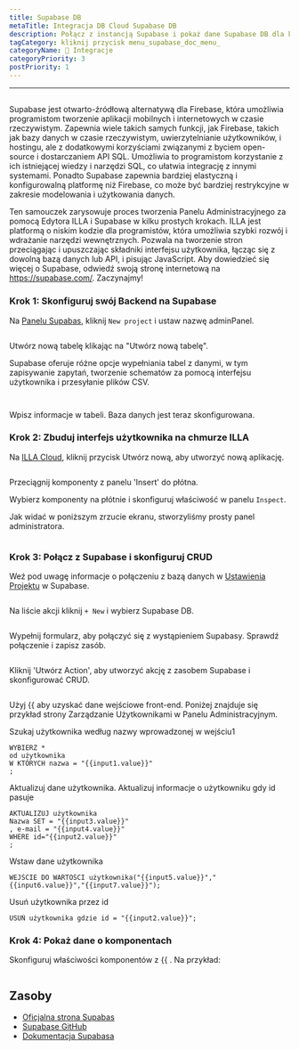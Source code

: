 ```yaml
---
title: Supabase DB
metaTitle: Integracja DB Cloud Supabase DB
description: Połącz z instancją Supabase i pokaż dane Supabase DB dla komponentów
tagCategory: kliknij przycisk menu_supabase_doc_menu_
categoryName: 🔨 Integracje
categoryPriority: 3
postPriority: 1
---
```


* * *

## <Heading hidden>Supabase DB</Heading>

Supabase jest otwarto-źródłową alternatywą dla Firebase, która umożliwia programistom tworzenie aplikacji mobilnych i internetowych w czasie rzeczywistym. Zapewnia wiele takich samych funkcji, jak Firebase, takich jak bazy danych w czasie rzeczywistym, uwierzytelnianie użytkowników, i hostingu, ale z dodatkowymi korzyściami związanymi z byciem open-source i dostarczaniem API SQL. Umożliwia to programistom korzystanie z ich istniejącej wiedzy i narzędzi SQL, co ułatwia integrację z innymi systemami. Ponadto Supabase zapewnia bardziej elastyczną i konfigurowalną platformę niż Firebase, co może być bardziej restrykcyjne w zakresie modelowania i użytkowania danych.

Ten samouczek zarysowuje proces tworzenia Panelu Administracyjnego za pomocą Edytora ILLA i Supabase w kilku prostych krokach. ILLA jest platformą o niskim kodzie dla programistów, która umożliwia szybki rozwój i wdrażanie narzędzi wewnętrznych. Pozwala na tworzenie stron przeciągając i upuszczając składniki interfejsu użytkownika, łącząc się z dowolną bazą danych lub API, i pisując JavaScript. Aby dowiedzieć się więcej o Supabase, odwiedź swoją stronę internetową na <https://supabase.com/>. Zaczynajmy!

### Krok 1: Skonfiguruj swój Backend na Supabase

Na [Panelu Supabas](https://app.supabase.com/projects), kliknij `New project` i ustaw nazwę adminPanel.

<img
  src='https://cdn.illacloud.com/official-website/img/docs/assemble/supabase1.png'
  alt=""
/>

Utwórz nową tabelę klikając na "Utwórz nową tabelę".

Supabase oferuje różne opcje wypełniania tabel z danymi, w tym zapisywanie zapytań, tworzenie schematów za pomocą interfejsu użytkownika i przesyłanie plików CSV.

<img
  src='https://cdn.illacloud.com/official-website/img/docs/assemble/supabase2.png'
  alt=""
/>

<img
  src='https://cdn.illacloud.com/official-website/img/docs/assemble/supabase3.png'
  alt=""
/>

Wpisz informacje w tabeli. Baza danych jest teraz skonfigurowana.

### Krok 2: Zbuduj interfejs użytkownika na chmurze ILLA

Na [ILLA Cloud](https://cloud.illacloud.com), kliknij przycisk Utwórz nową, aby utworzyć nową aplikację.

<img
  src='https://cdn.illacloud.com/official-website/img/docs/assemble/supabase4.png'
  alt=""
/>

Przeciągnij komponenty z panelu 'Insert' do płótna.

Wybierz komponenty na płótnie i skonfiguruj właściwość w panelu `Inspect`.

Jak widać w poniższym zrzucie ekranu, stworzyliśmy prosty panel administratora.

<img
  src='https://cdn.illacloud.com/official-website/img/docs/assemble/supabase5.png'
  alt=""
/>

### Krok 3: Połącz z Supabase i skonfiguruj CRUD

Weź pod uwagę informacje o połączeniu z bazą danych w [Ustawienia Projektu](https://app.supabase.com/project/hdcfnsxpwwgboqomdrhp/settings/database) w Supabase.

<img
  src='https://cdn.illacloud.com/official-website/img/docs/assemble/supabase6.png'
  alt=""
/>

Na liście akcji kliknij `+ New` i wybierz Supabase DB.

<img
  src='https://cdn.illacloud.com/official-website/img/docs/assemble/supabase7.png'
  alt=""
/>

Wypełnij formularz, aby połączyć się z wystąpieniem Supabasy. Sprawdź połączenie i zapisz zasób.

<img
  src='https://cdn.illacloud.com/official-website/img/docs/assemble/supabase8.png'
  alt=""
/>

Kliknij 'Utwórz Action', aby utworzyć akcję z zasobem Supabase i skonfigurować CRUD.

<img
  src='https://cdn.illacloud.com/official-website/img/docs/assemble/supabase9.png'
  alt=""
/>

Użyj {{ aby uzyskać dane wejściowe front-end. Poniżej znajduje się przykład strony Zarządzanie Użytkownikami w Panelu Administracyjnym.

Szukaj użytkownika według nazwy wprowadzonej w wejściu1

```
WYBIERZ *
od użytkownika
W KTÓRYCH nazwa = "{{input1.value}}"
;
```

Aktualizuj dane użytkownika. Aktualizuj informacje o użytkowniku gdy id pasuje

```
AKTUALIZUJ użytkownika
Nazwa SET = "{{input3.value}}"
, e-mail = "{{input4.value}}"
WHERE id="{{input2.value}}"
;
```

Wstaw dane użytkownika

```
WEJŚCIE DO WARTOŚCI użytkownika("{{input5.value}}","{{input6.value}}","{{input7.value}}");
```

Usuń użytkownika przez id

```
USUŃ użytkownika gdzie id = "{{input2.value}}";
```

### Krok 4: Pokaż dane o komponentach

Skonfiguruj właściwości komponentów z {{ . Na przykład:

<img
  src='https://cdn.illacloud.com/official-website/img/docs/assemble/supabase10.png'
  alt=""
/>

## Zasoby

-   [Oficjalna strona Supabas](https://supabase.com/)
-   [Supabase GitHub](https://github.com/supabase/supabase)
-   [Dokumentacja Supabasa](https://supabase.com/docs)

